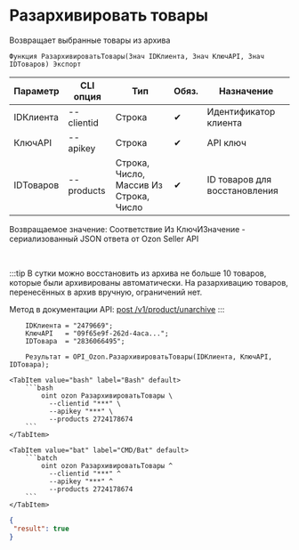 ﻿---
sidebar_position: 13
description: Разархивировать товары и другие функции для работы с Ozon в Открытом пакете интеграций - бесплатной open-source библиотеке интеграций для 1С:Предприятие 8, OneScript и CLI
keywords: [1C, 1С, 1С:Предприятие, 1С:Предприятие 8.3, API, Интеграция, Сервисы, Обмен, OneScript, CLI, Ozon]
---


# Разархивировать товары
 Возвращает выбранные товары из архива



`Функция РазархивироватьТовары(Знач IDКлиента, Знач КлючAPI, Знач IDТоваров) Экспорт`

  | Параметр | CLI опция | Тип | Обяз. | Назначение |
  |-|-|-|-|-|
  | IDКлиента | --clientid | Строка | &#x2714; | Идентификатор клиента |
  | КлючAPI | --apikey | Строка | &#x2714; | API ключ |
  | IDТоваров | --products | Строка, Число, Массив Из Строка, Число | &#x2714; | ID товаров для восстановления |

  
  Возвращаемое значение:   Соответствие Из КлючИЗначение - сериализованный JSON ответа от Ozon Seller API

<br/>

:::tip
В сутки можно восстановить из архива не больше 10 товаров, которые были архивированы автоматически. На разархивацию товаров, перенесённых в архив вручную, ограничений нет.

Метод в документации API: [post /v1/product/unarchive](https://docs.ozon.ru/api/seller/#operation/ProductAPI_ProductUnarchive)
:::
<br/>


```bsl title="Пример использования для 1С:Предприятие/OneScript"
    IDКлиента = "2479669";
    КлючAPI   = "09f65e9f-262d-4aca...";
    IDТовара  = "2836066495";

    Результат = OPI_Ozon.РазархивироватьТовары(IDКлиента, КлючAPI, IDТовара);
```
    

 <Tabs>
  
    <TabItem value="bash" label="Bash" default>
        ```bash
            oint ozon РазархивироватьТовары \
              --clientid "***" \
              --apikey "***" \
              --products 2724178674
        ```
    </TabItem>
  
    <TabItem value="bat" label="CMD/Bat" default>
        ```batch
            oint ozon РазархивироватьТовары ^
              --clientid "***" ^
              --apikey "***" ^
              --products 2724178674
        ```
    </TabItem>
</Tabs>


```json title="Результат"
{
 "result": true
}
```
